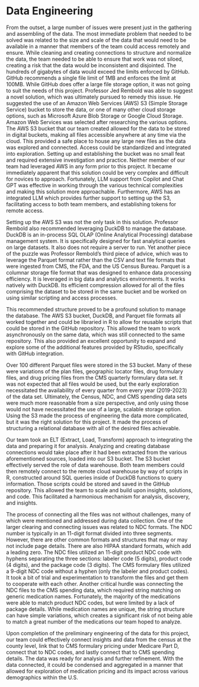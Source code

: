 # Data Engineering

From the outset, a large number of issues were present just in the gathering and assembling of the data.  The most immediate problem that needed to be solved was related to the size and scale of the data that would need to be available in a manner that members of the team could access remotely and ensure.  While cleaning and creating connections to structure and normalize the data, the team needed to be able to ensure that work was not siloed, creating a risk that the data would be inconsistent and disjointed.  The hundreds of gigabytes of data would exceed the limits enforced by GitHub.  GitHub recommends a single file limit of 1MB and enforces the limit at 100MB.  While GitHub does offer a large file storage option, it was not going to suit the needs of this project.  Professor Jed Rembold was able to suggest a novel solution, which was ultimately pursued to remedy this issue.  He suggested the use of an Amazon Web Services (AWS) S3 (Simple Storage Service) bucket to store the data, or one of many other cloud storage options, such as Microsoft Azure Blob Storage or Google Cloud Storage.  Amazon Web Services was selected after researching the various options.  The AWS S3 bucket that our team created allowed for the data to be stored in digital buckets, making all files accessible anywhere at any time via the cloud.  This provided a safe place to house any large new files as the data was explored and connected.  Access could be standardized and integrated into exploration.  Setting up and establishing the bucket was no small feat and required extensive investigation and practice.  Neither member of our team had leveraged AWS in any form prior to this project.  It became immediately apparent that this solution could be very complex and difficult for novices to approach.  Fortunately, LLM support from Copilot and Chat GPT was effective in working through the various technical complexities and making this solution more approachable.  Furthermore, AWS has an integrated LLM which provides further support to setting up the S3, facilitating access to both team members, and establishing tokens for remote access.

Setting up the AWS S3 was not the only task in this solution.  Professor Rembold also recommended leveraging DuckDB to manage the database.  DuckDB is an in-process SQL OLAP (Online Analytical Processing) database management system.  It is specifically designed for fast analytical queries on large datasets.  It also does not require a server to run.  Yet another piece of the puzzle was Professor Rembold’s third piece of advice, which was to leverage the Parquet format rather than the CSV and text file formats that were ingested from CMS, the FDA, and the US Census Bureau.  Parquet is a columnar storage file format that was designed to enhance data processing efficiency.  It is leveraged in big data and analytics environments.  It works natively with DuckDB.  Its efficient compression allowed for all of the files comprising the dataset to be stored in the same bucket and be worked on using similar scripting and access processes.

This recommended structure proved to be a profound solution to manage the database.  The AWS S3 bucket, DuckDB, and Parquet file formats all worked together and could be libraried in R to allow for reusable scripts that could be stored in the GitHub repository.  This allowed the team to work asynchronously on the same data, which was still connected to the same repository.  This also provided an excellent opportunity to expand and explore some of the additional features provided by RStudio, specifically with GitHub integration.

Over 100 different Parquet files were stored in the S3 bucket.  Many of these were variations of the plan files, geographic locator files, drug formulary files, and drug pricing files from the CMS quarterly formulary data set.  It was not expected that all files would be used, but the early exploration necessitated the availability of every quarter from every year (2019-2023) of the data set.  Ultimately, the Census, NDC, and CMS spending data sets were much more reasonable from a size perspective, and only using those would not have necessitated the use of a large, scalable storage option.  Using the S3 made the process of engineering the data more complicated, but it was the right solution for this project.  It made the process of structuring a relational database with all of the desired files achievable.

Our team took an ELT (Extract, Load, Transform) approach to integrating the data and preparing it for analysis.  Analyzing and creating database connections would take place after it had been extracted from the various aforementioned sources, loaded into our S3 bucket.  The S3 bucket effectively served the role of data warehouse.  Both team members could then remotely connect to the remote cloud warehouse by way of scripts in R, constructed around SQL queries inside of DuckDB functions to query information.  Those scripts could be stored and saved in the GitHub repository.  This allowed the team to scale and build upon insights, solutions, and code.  This facilitated a harmonious mechanism for analysis, discovery, and insights.

The process of connecting all the files was not without challenges, many of which were mentioned and addressed during data collection.  One of the larger clearing and connecting issues was related to NDC formats.  The NDC number is typically in an 11-digit format divided into three segments.  However, there are other common formats and structures that may or may not include page details.  There are also HIPAA standard formats, which add a leading zero.  The NDC files utilized an 11-digit product NDC code with hyphens separating the three sections: labeler code (5 digits), product code (4 digits), and the package code (3 digits).  The CMS formulary files utilized a 9-digit NDC code without a hyphen (only the labeler and product codes).  It took a bit of trial and experimentation to transform the files and get them to cooperate with each other.  Another critical hurdle was connecting the NDC files to the CMS spending data, which required string matching on generic medication names.  Fortunately, the majority of the medications were able to match product NDC codes, but were limited by a lack of package details.  While medication names are unique, the string structure can have simple variations, which creates a significant risk of not being able to match a great number of the medications our team hoped to analyze.

Upon completion of the preliminary engineering of the data for this project, our team could effectively connect insights and data from the census at the county level, link that to CMS formulary pricing under Medicare Part D, connect that to NDC codes, and lastly connect that to CMS spending details.  The data was ready for analysis and further refinement.  With the data connected, it could be condensed and aggregated in a manner that allowed for exploration of medication pricing and its impact across various demographics within the U.S.
